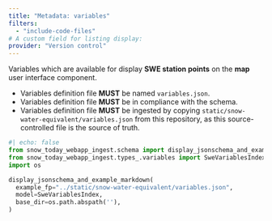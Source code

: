 ```yaml
---
title: "Metadata: variables"
filters:
  - "include-code-files"
# A custom field for listing display:
provider: "Version control"
---
```


Variables which are available for display **SWE station points** on the **map** user
interface component.

* Variables definition file **MUST** be named `variables.json`.
* Variables definition file **MUST** be in compliance with the schema.
* Variables definition file **MUST** be ingested by copying
  `static/snow-water-equivalent/variables.json` from this repository, as this
  source-controlled file is the source of truth.

```python
#| echo: false
from snow_today_webapp_ingest.schema import display_jsonschema_and_example_markdown
from snow_today_webapp_ingest.types_.variables import SweVariablesIndex 
import os

display_jsonschema_and_example_markdown(
  example_fp="../static/snow-water-equivalent/variables.json",
  model=SweVariablesIndex,
  base_dir=os.path.abspath(''),
)
```
